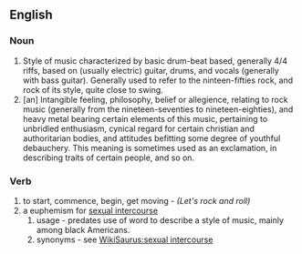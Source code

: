 ==English==
===Noun===
#Style of music characterized by basic drum-beat based, generally 4/4 riffs, based on (usually electric) guitar, drums, and vocals (generally with bass guitar). Generally used to refer to the ninteen-fifties rock, and rock of its style, quite close to swing.
#[an] Intangible feeling, philosophy, belief or allegience, relating to rock music (generally from the nineteen-seventies to nineteen-eighties), and heavy metal bearing certain elements of this music, pertaining to unbridled enthusiasm, cynical regard for certain christian and authoritarian bodies, and attitudes befitting some degree of youthful debauchery. This meaning is sometimes used as an exclamation, in describing traits of certain people, and so on.

===Verb===
#to start, commence, begin, get moving - ''(Let's rock and roll)''
#a euphemism for [[sexual intercourse]]
##usage - predates use of word to describe a style of music, mainly among black Americans.
##synonyms - see [[WikiSaurus:sexual intercourse]]